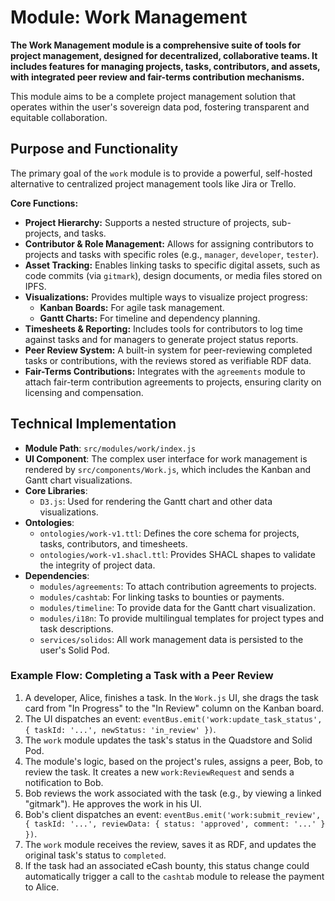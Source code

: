 # Module: Work Management

**The Work Management module is a comprehensive suite of tools for project management, designed for decentralized, collaborative teams. It includes features for managing projects, tasks, contributors, and assets, with integrated peer review and fair-terms contribution mechanisms.**

This module aims to be a complete project management solution that operates within the user's sovereign data pod, fostering transparent and equitable collaboration.

## Purpose and Functionality

The primary goal of the `work` module is to provide a powerful, self-hosted alternative to centralized project management tools like Jira or Trello.

**Core Functions:**
-   **Project Hierarchy:** Supports a nested structure of projects, sub-projects, and tasks.
-   **Contributor & Role Management:** Allows for assigning contributors to projects and tasks with specific roles (e.g., `manager`, `developer`, `tester`).
-   **Asset Tracking:** Enables linking tasks to specific digital assets, such as code commits (via `gitmark`), design documents, or media files stored on IPFS.
-   **Visualizations:** Provides multiple ways to visualize project progress:
    -   **Kanban Boards:** For agile task management.
    -   **Gantt Charts:** For timeline and dependency planning.
-   **Timesheets & Reporting:** Includes tools for contributors to log time against tasks and for managers to generate project status reports.
-   **Peer Review System:** A built-in system for peer-reviewing completed tasks or contributions, with the reviews stored as verifiable RDF data.
-   **Fair-Terms Contributions:** Integrates with the `agreements` module to attach fair-term contribution agreements to projects, ensuring clarity on licensing and compensation.

## Technical Implementation

-   **Module Path**: `src/modules/work/index.js`
-   **UI Component**: The complex user interface for work management is rendered by `src/components/Work.js`, which includes the Kanban and Gantt chart visualizations.
-   **Core Libraries**:
    -   `D3.js`: Used for rendering the Gantt chart and other data visualizations.
-   **Ontologies**:
    -   `ontologies/work-v1.ttl`: Defines the core schema for projects, tasks, contributors, and timesheets.
    -   `ontologies/work-v1.shacl.ttl`: Provides SHACL shapes to validate the integrity of project data.
-   **Dependencies**:
    -   `modules/agreements`: To attach contribution agreements to projects.
    -   `modules/cashtab`: For linking tasks to bounties or payments.
    -   `modules/timeline`: To provide data for the Gantt chart visualization.
    -   `modules/i18n`: To provide multilingual templates for project types and task descriptions.
    -   `services/solidos`: All work management data is persisted to the user's Solid Pod.

### Example Flow: Completing a Task with a Peer Review

1.  A developer, Alice, finishes a task. In the `Work.js` UI, she drags the task card from "In Progress" to the "In Review" column on the Kanban board.
2.  The UI dispatches an event: `eventBus.emit('work:update_task_status', { taskId: '...', newStatus: 'in_review' })`.
3.  The `work` module updates the task's status in the Quadstore and Solid Pod.
4.  The module's logic, based on the project's rules, assigns a peer, Bob, to review the task. It creates a new `work:ReviewRequest` and sends a notification to Bob.
5.  Bob reviews the work associated with the task (e.g., by viewing a linked "gitmark"). He approves the work in his UI.
6.  Bob's client dispatches an event: `eventBus.emit('work:submit_review', { taskId: '...', reviewData: { status: 'approved', comment: '...' } })`.
7.  The `work` module receives the review, saves it as RDF, and updates the original task's status to `completed`.
8.  If the task had an associated eCash bounty, this status change could automatically trigger a call to the `cashtab` module to release the payment to Alice.
